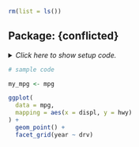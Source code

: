 ```r
rm(list = ls())
```


## Package: {conflicted}

<details><summary>*Click here to show setup code.*</summary>
```r
### Package: {conflicted}

```
```r
library(tidyverse)
library(conflicted)
conflict_prefer("filter", "dplyr")
```
</details>


```r
# sample code
```
```r
my_mpg <- mpg

ggplot(
  data = mpg,
  mapping = aes(x = displ, y = hwy)
) +
  geom_point() +
  facet_grid(year ~ drv)
```
